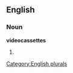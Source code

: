 
==English==

===Noun===
'''videocassettes'''

# {{plural of|[[videocassette]]}}

[[Category:English plurals]]
